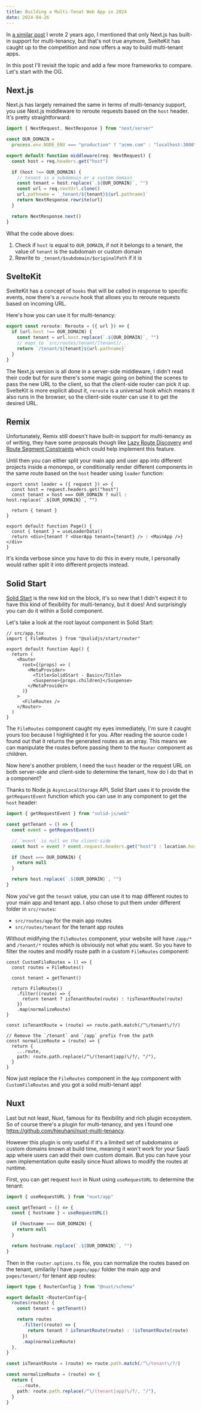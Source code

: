 ```yaml
---
title: Building a Multi-Tenat Web App in 2024
date: 2024-04-26
---
```


In [a similar post](/multi-tenant-nextjs-app) I wrote 2 years ago, I mentioned that only Next.js has built-in support for multi-tenancy, but that's not true anymore, SvelteKit has caught up to the competition and now offers a way to build multi-tenant apps.

In this post I'll revisit the topic and add a few more frameworks to compare. Let's start with the OG.

## Next.js

Next.js has largely remained the same in terms of multi-tenancy support, you use Next.js middleware to reroute requests based on the `host` header. It's pretty straightforward:

```ts title="src/middleware.ts"
import { NextRequest, NextResponse } from "next/server"

const OUR_DOMAIN =
  process.env.NODE_ENV === "production" ? "acme.com" : "localhost:3000"

export default function middleware(req: NextRequest) {
  const host = req.headers.get("host")

  if (host !== OUR_DOMAIN) {
    // tenant is a subdomain or a custom domain
    const tenant = host.replace(`.${OUR_DOMAIN}`, "")
    const url = req.nextUrl.clone()
    url.pathname = `_tenant/${tenant}${url.pathname}`
    return NextResponse.rewrite(url)
  }

  return NextResponse.next()
}
```

What the code above does:

1. Check if `host` is equal to `OUR_DOMAIN`, if not it belongs to a tenant, the value of `tenant` is the subdomain or custom domain
2. Rewrite to `_tenant/$subdomain/$originalPath` if it is

## SvelteKit

SvelteKit has a concept of `hooks` that will be called in response to specific events, now there's a `reroute` hook that allows you to reroute requests based on incoming URL.

Here's how you can use it for multi-tenancy:

```ts title="src/hooks.ts"
export const reroute: Reroute = ({ url }) => {
  if (url.host !== OUR_DOMAIN) {
    const tenant = url.host.replace(`.${OUR_DOMAIN}`, "")
    // maps to `src/routes/tenant/[tenant]/...`
    return `/tenant/${tenant}${url.pathname}`
  }
}
```

The Next.js version is all done in a server-side middleware, I didn't read their code but for sure there's some magic going on behind the scenes to pass the new URL to the client, so that the client-side router can pick it up. SvelteKit is more explicit about it, `reroute` is a universal hook which means it also runs in the browser, so the client-side router can use it to get the desired URL.

## Remix

Unfortunately, Remix still doesn't have built-in support for multi-tenancy as of writing, they have some proposals though like [Lazy Route Discovery](https://github.com/remix-run/react-router/discussions/11113) and [Route Segment Constraints](https://github.com/remix-run/remix/discussions/7111) which could help implement this feature.

Until then you can either split your main app and user app into different projects inside a monorepo, or conditionally render different components in the same route based on the `host` header using `loader` function:

```tsx title="src/routes/index.tsx"
export const loader = ({ request }) => {
  const host = request.headers.get("host")
  const tenant = host === OUR_DOMAIN ? null : host.replace(`.${OUR_DOMAIN}`, "")

  return { tenant }
}

export default function Page() {
  const { tenant } = useLoaderData()
  return <div>{tenant ? <UserApp tenant={tenant} /> : <MainApp />}</div>
}
```

It's kinda verbose since you have to do this in every route, I personally would rather split it into different projects instead.

## Solid Start

[Solid Start](https://start.solidjs.com) is the new kid on the block, it's so new that I didn't expect it to have this kind of flexibility for multi-tenancy, but it does! And surprisingly you can do it within a Solid component.

Let's take a look at the root layout component in Solid Start:

```tsx "<FileRoutes />"
// src/app.tsx
import { FileRoutes } from "@solidjs/start/router"

export default function App() {
  return (
    <Router
      root={(props) => (
        <MetaProvider>
          <Title>SolidStart - Basic</Title>
          <Suspense>{props.children}</Suspense>
        </MetaProvider>
      )}
    >
      <FileRoutes />
    </Router>
  )
}
```

The `FileRoutes` component caught my eyes immediately, I'm sure it caught yours too because I highlighted it for you. After reading the source code I found out that it returns the generated routes as an array. This means we can manipulate the routes before passing them to the `Router` component as children.

Now here's another problem, I need the `host` header or the request URL on both server-side and client-side to determine the tenant, how do I do that in a component?

Thanks to Node.js `AsyncLocalStorage` API, Solid Start uses it to provide the `getRequestEvent` function which you can use in any component to get the `host` header:

```ts
import { getRequestEvent } from "solid-js/web"

const getTenant = () => {
  const event = getRequestEvent()

  // `event` is null on the client-side
  const host = event ? event.request.headers.get("host") : location.host

  if (host === OUR_DOMAIN) {
    return null
  }

  return host.replace(`.${OUR_DOMAIN}`, "")
}
```

Now you've got the `tenant` value, you can use it to map different routes to your main app and tenant app. I also chose to put them under different folder in `src/routes`:

- `src/routes/app` for the main app routes
- `src/routes/tenant` for the tenant app routes

Without midifying the `FileRoutes` component, your website will have `/app/*` and `/tenant/*` routes which is obviously not what you want. So you have to filter the routes and modify route path in a custom `FileRoutes` component:

```tsx
const CustomFileRoutes = () => {
  const routes = FileRoutes()

  const tenant = getTenant()

  return FileRoutes()
    .filter((route) => {
      return tenant ? isTenantRoute(route) : !isTenantRoute(route)
    })
    .map(normalizeRoute)
}

const isTenantRoute = (route) => route.path.match(/^\/tenant\/?/)

// Remove the `/tenant` and `/app` prefix from the path
const normalizeRoute = (route) => {
  return {
    ...route,
    path: route.path.replace(/^\/(tenant|app)\/?/, "/"),
  }
}
```

Now just replace the `FileRoutes` component in the `App` component with `CustomFileRoutes` and you got a solid multi-tenant app!

## Nuxt

Last but not least, Nuxt, famous for its flexibility and rich plugin ecosystem. So of course there's a plugin for multi-tenancy, and yes I found one https://github.com/hieuhani/nuxt-multi-tenancy.

However this plugin is only useful if it's a limited set of subdomains or custom domains known at build time, meaning it won't work for your SaaS app where users can add their own custom domain. But you can have your own implementation quite easily since Nuxt allows to modify the routes at runtime.

First, you can get request `host` in Nuxt using `useRequestURL` to determine the tenant:

```ts
import { useRequestURL } from "nuxt/app"

const getTenant = () => {
  const { hostname } = useRequestURL()

  if (hostname === OUR_DOMAIN) {
    return null
  }

  return hostname.replace(`.${OUR_DOMAIN}`, "")
}
```

Then in the `router.options.ts` file, you can normalize the routes based on the tenant, similarily I have `pages/app/` folder the main app and `pages/tenant/` for tenant app routes:

```ts title="app/router.options.ts" "normalizeRoutes"
import type { RouterConfig } from "@nuxt/schema"

export default <RouterConfig>{
  routes(routes) {
    const tenant = getTenant()

    return routes
      .filter((route) => {
        return tenant ? isTenantRoute(route) : !isTenantRoute(route)
      })
      .map(normalizeRoute)
  },
}

const isTenantRoute = (route) => route.path.match(/^\/tenant\/?/)

const normalizeRoute = (route) => {
  return {
    ...route,
    path: route.path.replace(/^\/(tenant|app)\/?/, "/"),
  }
}
```
